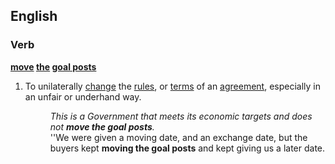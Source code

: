==English==

===Verb===
'''[[move]] [[the]] [[goal posts]]'''

# {{idiomatic}} To unilaterally [[change]] the [[rules]], or [[terms]] of an [[agreement]], especially in an unfair or underhand way.
#: ''This is a Government that meets its economic targets and does not '''move the goal posts'''.''
#: ''We were given a moving date, and an exchange date, but the buyers kept '''moving the goal posts''' and kept giving us a later date.